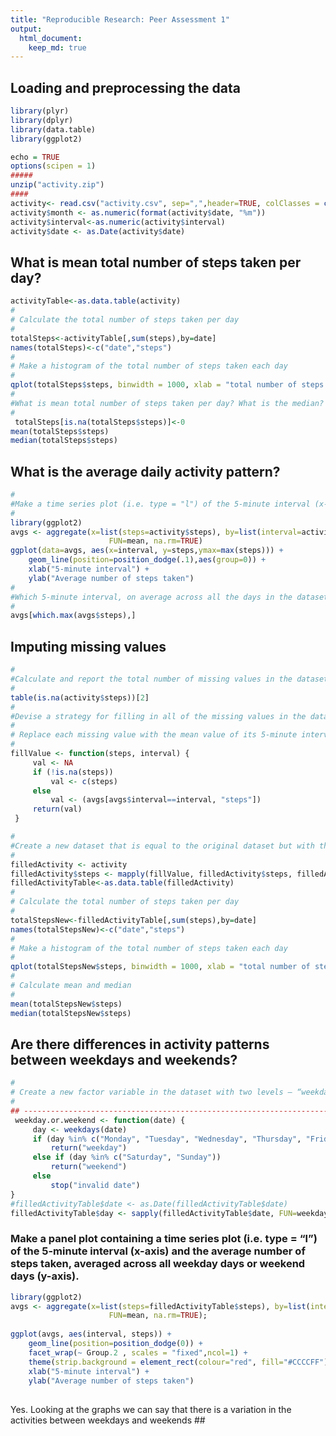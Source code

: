 ---
title: "Reproducible Research: Peer Assessment 1"
output: 
  html_document:
    keep_md: true
---


## Loading and preprocessing the data
```{r loaddata}
library(plyr)
library(dplyr)
library(data.table)
library(ggplot2)

echo = TRUE  
options(scipen = 1)  
#####
unzip("activity.zip")
####
activity<- read.csv("activity.csv", sep=",",header=TRUE, colClasses = c("integer", "Date", "factor"))
activity$month <- as.numeric(format(activity$date, "%m"))
activity$interval<-as.numeric(activity$interval)
activity$date <- as.Date(activity$date) 
```

## What is mean total number of steps taken per day?
```{r}
activityTable<-as.data.table(activity)
#
# Calculate the total number of steps taken per day
#
totalSteps<-activityTable[,sum(steps),by=date]
names(totalSteps)<-c("date","steps")
#
# Make a histogram of the total number of steps taken each day
#
qplot(totalSteps$steps, binwidth = 1000, xlab = "total number of steps taken each day")
#
#What is mean total number of steps taken per day? What is the median?
#
 totalSteps[is.na(totalSteps$steps)]<-0
mean(totalSteps$steps)
median(totalSteps$steps)
```
## What is the average daily activity pattern?
```{r}
#
#Make a time series plot (i.e. type = "l") of the 5-minute interval (x-axis) and the average number of steps taken, averaged across all days (y-axis)
#
library(ggplot2) 
avgs <- aggregate(x=list(steps=activity$steps), by=list(interval=activity$interval), 
                      FUN=mean, na.rm=TRUE) 
ggplot(data=avgs, aes(x=interval, y=steps,ymax=max(steps))) + 
    geom_line(position=position_dodge(.1),aes(group=0)) + 
    xlab("5-minute interval") + 
    ylab("Average number of steps taken")
#
#Which 5-minute interval, on average across all the days in the dataset, contains the maximum number of steps?
#
avgs[which.max(avgs$steps),]
```
## Imputing missing values
```{r}
#
#Calculate and report the total number of missing values in the dataset (i.e. the total number of rows with NAs)
#
table(is.na(activity$steps))[2]
#
#Devise a strategy for filling in all of the missing values in the dataset. Calculate mean and populate.
#
# Replace each missing value with the mean value of its 5-minute interval
#
fillValue <- function(steps, interval) { 
     val <- NA 
     if (!is.na(steps)) 
         val <- c(steps) 
     else 
         val <- (avgs[avgs$interval==interval, "steps"]) 
     return(val) 
 } 

#
#Create a new dataset that is equal to the original dataset but with the missing data filled in.
#
filledActivity <- activity 
filledActivity$steps <- mapply(fillValue, filledActivity$steps, filledActivity$interval) 
filledActivityTable<-as.data.table(filledActivity)
#
# Calculate the total number of steps taken per day
#
totalStepsNew<-filledActivityTable[,sum(steps),by=date]
names(totalStepsNew)<-c("date","steps")
#
# Make a histogram of the total number of steps taken each day
#
qplot(totalStepsNew$steps, binwidth = 1000, xlab = "total number of steps taken each day")
# 
# Calculate mean and median
#
mean(totalStepsNew$steps)
median(totalStepsNew$steps)
```
## Are there differences in activity patterns between weekdays and weekends?
```{r}
#
# Create a new factor variable in the dataset with two levels – “weekday” and “weekend” indicating whether a given date is a weekday or weekend day.
#
## ------------------------------------------------------------------------ 
 weekday.or.weekend <- function(date) { 
     day <- weekdays(date) 
     if (day %in% c("Monday", "Tuesday", "Wednesday", "Thursday", "Friday")) 
         return("weekday") 
     else if (day %in% c("Saturday", "Sunday")) 
         return("weekend") 
     else 
         stop("invalid date") 
} 
#filledActivityTable$date <- as.Date(filledActivityTable$date) 
filledActivityTable$day <- sapply(filledActivityTable$date, FUN=weekday.or.weekend) 

```
### Make a panel plot containing a time series plot (i.e. type = "l") of the 5-minute interval (x-axis) and the average number of steps taken, averaged across all weekday days or weekend days (y-axis).

```{r}
library(ggplot2) 
avgs <- aggregate(x=list(steps=filledActivityTable$steps), by=list(interval=filledActivityTable$interval,filledActivityTable$day), 
                      FUN=mean, na.rm=TRUE);
 
ggplot(avgs, aes(interval, steps)) + 
    geom_line(position=position_dodge(0)) +
    facet_wrap(~ Group.2 , scales = "fixed",ncol=1) + 
    theme(strip.background = element_rect(colour="red", fill="#CCCCFF"))+
    xlab("5-minute interval") + 
    ylab("Average number of steps taken") 
```
##
Yes. Looking at the graphs we can say that there is a variation in the activities between weekdays and weekends
## 

